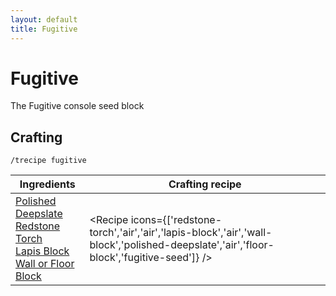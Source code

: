 ```yaml
---
layout: default
title: Fugitive
---
```



Fugitive
===================

The Fugitive console seed block 

## Crafting

`/trecipe fugitive`

| Ingredients | Crafting recipe |
| ----------- | --------------- |
| [Polished Deepslate](https://minecraft.wiki/w/Polished_Deepslate)<br/>[Redstone Torch](https://minecraft.wiki/w/Redstone_Torch)<br/>[Lapis Block](https://minecraft.wiki/w/Lapis_Block)<br/>[Wall or Floor Block](/walls) | <Recipe icons={['redstone-torch','air','air','lapis-block','air','wall-block','polished-deepslate','air','floor-block','fugitive-seed']} /> |

